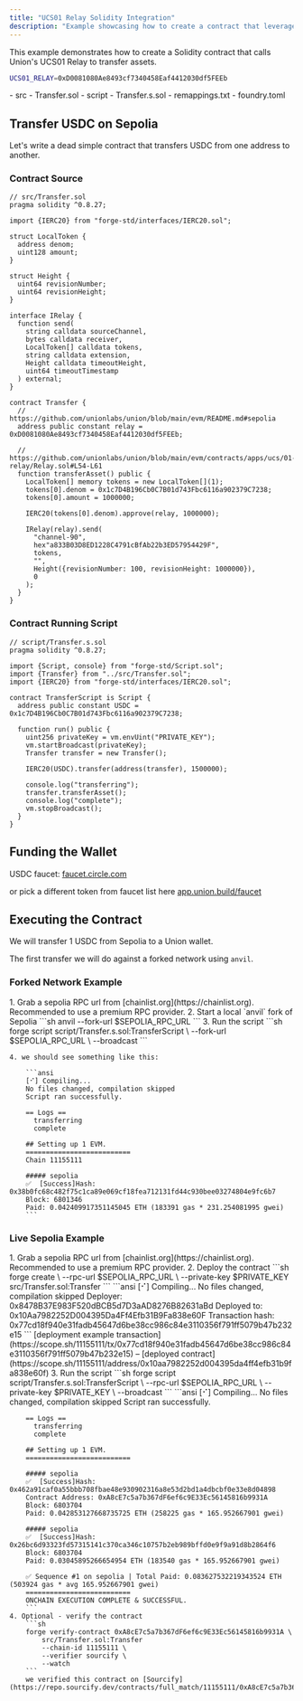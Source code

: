 ```yaml
---
title: "UCS01 Relay Solidity Integration"
description: "Example showcasing how to create a contract that leverages UCS01 Relay to transfer assets."
---
```


This example demonstrates how to create a Solidity contract that calls Union's UCS01 Relay to transfer assets.

```sh
UCS01_RELAY=0xD0081080Ae8493cf7340458Eaf4412030df5FEEb
```

<FileTree>
- src
  - Transfer.sol
- script
  - Transfer.s.sol
- remappings.txt
- foundry.toml
</FileTree>

## Transfer USDC on Sepolia

Let's write a dead simple contract that transfers USDC from one address to another.

### Contract Source

```solidity
// src/Transfer.sol
pragma solidity ^0.8.27;

import {IERC20} from "forge-std/interfaces/IERC20.sol";

struct LocalToken {
  address denom;
  uint128 amount;
}

struct Height {
  uint64 revisionNumber;
  uint64 revisionHeight;
}

interface IRelay {
  function send(
    string calldata sourceChannel,
    bytes calldata receiver,
    LocalToken[] calldata tokens,
    string calldata extension,
    Height calldata timeoutHeight,
    uint64 timeoutTimestamp
  ) external;
}

contract Transfer {
  // https://github.com/unionlabs/union/blob/main/evm/README.md#sepolia
  address public constant relay = 0xD0081080Ae8493cf7340458Eaf4412030df5FEEb;

  // https://github.com/unionlabs/union/blob/main/evm/contracts/apps/ucs/01-relay/Relay.sol#L54-L61
  function transferAsset() public {
    LocalToken[] memory tokens = new LocalToken[](1);
    tokens[0].denom = 0x1c7D4B196Cb0C7B01d743Fbc6116a902379C7238;
    tokens[0].amount = 1000000;

    IERC20(tokens[0].denom).approve(relay, 1000000);

    IRelay(relay).send(
      "channel-90",
      hex"a833B03D8ED1228C4791cBfAb22b3ED57954429F",
      tokens,
      "",
      Height({revisionNumber: 100, revisionHeight: 1000000}),
      0
    );
  }
}
```

### Contract Running Script

```solidity
// script/Transfer.s.sol
pragma solidity ^0.8.27;

import {Script, console} from "forge-std/Script.sol";
import {Transfer} from "../src/Transfer.sol";
import {IERC20} from "forge-std/interfaces/IERC20.sol";

contract TransferScript is Script {
  address public constant USDC = 0x1c7D4B196Cb0C7B01d743Fbc6116a902379C7238;

  function run() public {
    uint256 privateKey = vm.envUint("PRIVATE_KEY");
    vm.startBroadcast(privateKey);
    Transfer transfer = new Transfer();

    IERC20(USDC).transfer(address(transfer), 1500000);

    console.log("transferring");
    transfer.transferAsset();
    console.log("complete");
    vm.stopBroadcast();
  }
}
```

## Funding the Wallet

USDC faucet: [faucet.circle.com](https://faucet.circle.com)

or pick a different token from faucet list here [app.union.build/faucet](https://app.union.build/faucet)

## Executing the Contract

We will transfer 1 USDC from Sepolia to a Union wallet.

The first transfer we will do against a forked network using `anvil`.

### Forked Network Example

<Steps>
    1. Grab a sepolia RPC url from [chainlist.org](https://chainlist.org). Recommended to use a premium RPC provider.
    2. Start a local `anvil` fork of Sepolia
        ```sh
        anvil --fork-url $SEPOLIA_RPC_URL
        ```
    3. Run the script
        ```sh
        forge script script/Transfer.s.sol:TransferScript \
            --fork-url $SEPOLIA_RPC_URL \
            --broadcast
        ```
    
    4. we should see something like this:

        ```ansi
        [⠊] Compiling...
        No files changed, compilation skipped
        Script ran successfully.

        == Logs ==
          transferring
          complete

        ## Setting up 1 EVM.
        ==========================
        Chain 11155111

        ##### sepolia
        ✅  [Success]Hash: 0x38b0fc68c482f75c1ca89e069cf18fea712131fd44c930bee03274804e9fc6b7
        Block: 6801346
        Paid: 0.042409917351145045 ETH (183391 gas * 231.254081995 gwei)
        ```
</Steps>

### Live Sepolia Example

<Steps>
    1. Grab a sepolia RPC url from [chainlist.org](https://chainlist.org). Recommended to use a premium RPC provider.
    2. Deploy the contract
        ```sh
        forge create \
            --rpc-url $SEPOLIA_RPC_URL \
            --private-key $PRIVATE_KEY src/Transfer.sol:Transfer
        ```
        ```ansi
        [⠊] Compiling...
        No files changed, compilation skipped
        Deployer: 0x8478B37E983F520dBCB5d7D3aAD8276B82631aBd
        Deployed to: 0x10Aa7982252D004395Da4Ff4Efb31B9Fa838e60F
        Transaction hash: 0x77cd18f940e31fadb45647d6be38cc986c84e3110356f791ff5079b47b232e15
        ```
        [deployment example transaction](https://scope.sh/11155111/tx/0x77cd18f940e31fadb45647d6be38cc986c84e3110356f791ff5079b47b232e15)
        – [deployed contract](https://scope.sh/11155111/address/0x10aa7982252d004395da4ff4efb31b9fa838e60f)
    3. Run the script
        ```sh
        forge script script/Transfer.s.sol:TransferScript \
            --rpc-url $SEPOLIA_RPC_URL \
            --private-key $PRIVATE_KEY \
            --broadcast
        ```
        ```ansi
        [⠊] Compiling...
        No files changed, compilation skipped
        Script ran successfully.

        == Logs ==
          transferring
          complete

        ## Setting up 1 EVM.
        ==========================

        ##### sepolia
        ✅  [Success]Hash: 0x462a91caf0a55bbb708fbae48e930902316a8e53d2bd1a4dbcbf0e33e8d04898
        Contract Address: 0xA8cE7c5a7b367dF6ef6c9E33Ec56145816b9931A
        Block: 6803704
        Paid: 0.042853127668735725 ETH (258225 gas * 165.952667901 gwei)

        ##### sepolia
        ✅  [Success]Hash: 0x26bc6d93323fd57315141c370ca346c10757b2eb989bffd0e9f9a91d8b2864f6
        Block: 6803704
        Paid: 0.03045895266654954 ETH (183540 gas * 165.952667901 gwei)

        ✅ Sequence #1 on sepolia | Total Paid: 0.083627532219343524 ETH (503924 gas * avg 165.952667901 gwei)
        ==========================
        ONCHAIN EXECUTION COMPLETE & SUCCESSFUL.
        ```
    4. Optional - verify the contract
        ```sh
        forge verify-contract 0xA8cE7c5a7b367dF6ef6c9E33Ec56145816b9931A \
            src/Transfer.sol:Transfer
            --chain-id 11155111 \
            --verifier sourcify \
            --watch
        ```
        we verified this contract on [Sourcify](https://repo.sourcify.dev/contracts/full_match/11155111/0xA8cE7c5a7b367dF6ef6c9E33Ec56145816b9931A/sources/src/)
</Steps>

